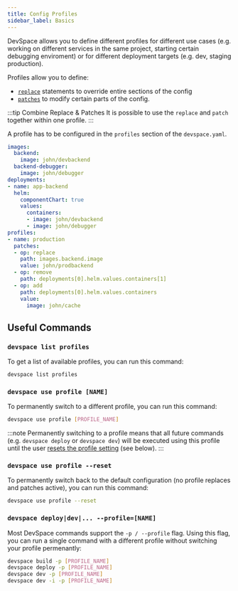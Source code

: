 ```yaml
---
title: Config Profiles
sidebar_label: Basics
---
```


DevSpace allows you to define different profiles for different use cases (e.g. working on different services in the same project, starting certain debugging enviroment) or for different deployment targets (e.g. dev, staging production).

Profiles allow you to define:
- [`replace`](../../configuration/profiles/replace.mdx) statements to override entire sections of the config 
- [`patches`](../../configuration/profiles/patches.mdx) to modify certain parts of the config.

:::tip Combine Replace & Patches
It is possible to use the `replace` and `patch` together within one profile.
:::

A profile has to be configured in the `profiles` section of the `devspace.yaml`.
```yaml {15-25}
images:
  backend:
    image: john/devbackend
  backend-debugger:
    image: john/debugger
deployments:
- name: app-backend
  helm:
    componentChart: true
    values:
      containers:
      - image: john/devbackend
      - image: john/debugger
profiles:
- name: production
  patches:
  - op: replace
    path: images.backend.image
    value: john/prodbackend
  - op: remove
    path: deployments[0].helm.values.containers[1]
  - op: add
    path: deployments[0].helm.values.containers
    value:
      image: john/cache
```


## Useful Commands

### `devspace list profiles`
To get a list of available profiles, you can run this command:
```bash
devspace list profiles
```

### `devspace use profile [NAME]`
To permanently switch to a different profile, you can run this command:
```bash
devspace use profile [PROFILE_NAME]
```

:::note
Permanently switching to a profile means that all future commands (e.g. `devspace deploy` or `devspace dev`) will be executed using this profile until the user [resets the profile setting](#devspace-use-profile-reset) (see below).
:::

### `devspace use profile --reset`
To permanently switch back to the default configuration (no profile replaces and patches active), you can run this command:
```bash
devspace use profile --reset
```

### `devspace deploy|dev|... --profile=[NAME]`
Most DevSpace commands support the `-p / --profile` flag. Using this flag, you can run a single command with a different profile without switching your profile permenantly:
```bash
devspace build -p [PROFILE_NAME]
devspace deploy -p [PROFILE_NAME]
devspace dev -p [PROFILE_NAME]
devspace dev -i -p [PROFILE_NAME]
```
